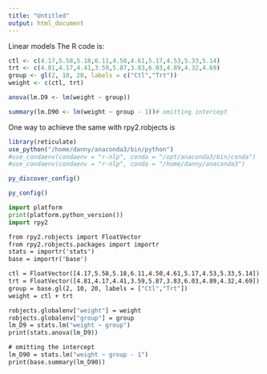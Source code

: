 ```yaml
---
title: "Untitled"
output: html_document
---
```


Linear models
The R code is:
```r
ctl <- c(4.17,5.58,5.18,6.11,4.50,4.61,5.17,4.53,5.33,5.14)
trt <- c(4.81,4.17,4.41,3.59,5.87,3.83,6.03,4.89,4.32,4.69)
group <- gl(2, 10, 20, labels = c("Ctl","Trt"))
weight <- c(ctl, trt)

anova(lm.D9 <- lm(weight ~ group))

summary(lm.D90 <- lm(weight ~ group - 1))# omitting intercept
```


One way to achieve the same with rpy2.robjects is

```r
library(reticulate)
use_python("/home/danny/anaconda3/bin/python")
#use_condaenv(condaenv = "r-nlp", conda = "/opt/anaconda3/bin/conda")
#use_condaenv(condaenv = "r-nlp", conda = "/home/danny/anaconda3")

```

```r
py_discover_config()
```

```r
py_config()
```


```python
import platform
print(platform.python_version())
import rpy2
```

```python3.7
from rpy2.robjects import FloatVector
from rpy2.robjects.packages import importr
stats = importr('stats')
base = importr('base')

ctl = FloatVector([4.17,5.58,5.18,6.11,4.50,4.61,5.17,4.53,5.33,5.14])
trt = FloatVector([4.81,4.17,4.41,3.59,5.87,3.83,6.03,4.89,4.32,4.69])
group = base.gl(2, 10, 20, labels = ["Ctl","Trt"])
weight = ctl + trt

robjects.globalenv["weight"] = weight
robjects.globalenv["group"] = group
lm_D9 = stats.lm("weight ~ group")
print(stats.anova(lm_D9))

# omitting the intercept
lm_D90 = stats.lm("weight ~ group - 1")
print(base.summary(lm_D90))
```

